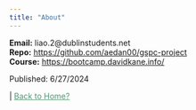 ```yaml
---
title: "About"
---
```


**Email:** liao.2@dublinstudents.net  
**Repo:** [https://github.com/aedan00/gspc-project](https://github.com/aedan00/gspc-project)  
**Course:** [https://bootcamp.davidkane.info/](C:/Users/Aedan/Pictures/Random/invest-background-new.png)  

Published: 6/27/2024

<div class="nav-right">
 | [Back to Home?](index.qmd){style="color: #549471;"}
</div>